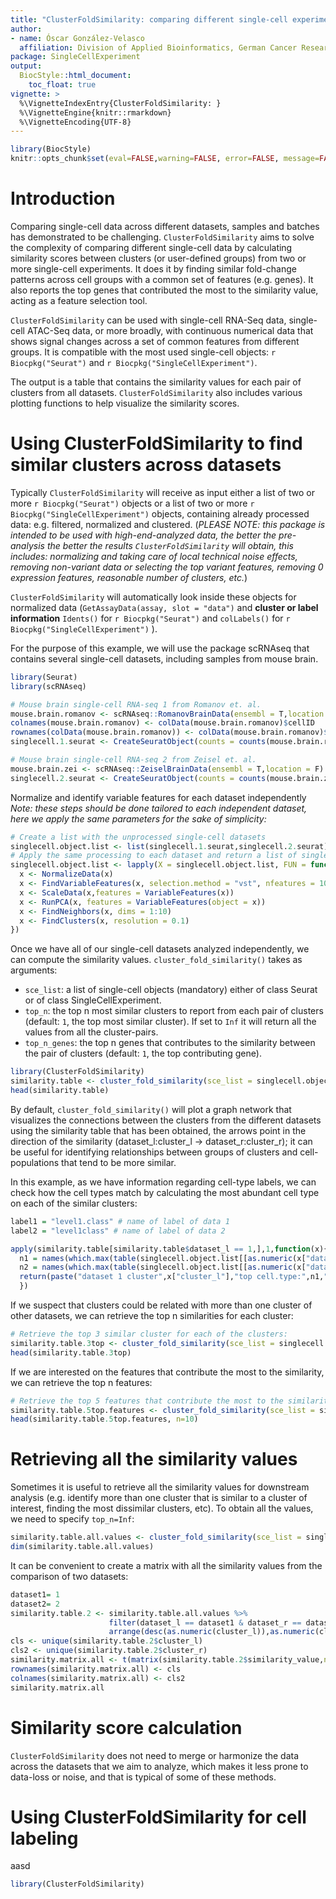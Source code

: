 ```yaml
---
title: "ClusterFoldSimilarity: comparing different single-cell experiments"
author: 
- name: Óscar González-Velasco
  affiliation: Division of Applied Bioinformatics, German Cancer Research Center DKFZ 
package: SingleCellExperiment
output:
  BiocStyle::html_document:
    toc_float: true
vignette: >
  %\VignetteIndexEntry{ClusterFoldSimilarity: }
  %\VignetteEngine{knitr::rmarkdown}
  %\VignetteEncoding{UTF-8}
---
```


```r
library(BiocStyle)
knitr::opts_chunk$set(eval=FALSE,warning=FALSE, error=FALSE, message=FALSE)
```

# Introduction

Comparing single-cell data across different datasets, samples and batches has demonstrated to be challenging. `ClusterFoldSimilarity` aims to solve the complexity of comparing different single-cell data by calculating similarity scores between clusters (or user-defined groups) from two or more single-cell experiments. It does it by finding similar fold-change patterns across cell groups with a common set of features (e.g. genes). It also reports the top genes that contributed the most to the similarity value, acting as a feature selection tool.

`ClusterFoldSimilarity` can be used with single-cell RNA-Seq data, single-cell ATAC-Seq data, or more broadly, with continuous numerical data that shows signal changes across a set of common features from different groups. It is compatible with the most used single-cell objects: `r Biocpkg("Seurat")` and `r Biocpkg("SingleCellExperiment")`.

The output is a table that contains the similarity values for each pair of clusters from all datasets. `ClusterFoldSimilarity` also includes various plotting functions to help visualize the similarity scores.

# Using ClusterFoldSimilarity to find similar clusters across datasets

Typically `ClusterFoldSimilarity` will receive as input either a list of two or more `r Biocpkg("Seurat")` objects or a list of two or more `r Biocpkg("SingleCellExperiment")` objects, containing already processed data: e.g. filtered, normalized and clustered. (*PLEASE NOTE: this package is intended to be used with high-end-analyzed data, the better the pre-analysis the better the results `ClusterFoldSimilarity` will obtain, this includes: normalizing and taking care of local technical noise effects, removing non-variant data or selecting the top variant features, removing 0 expression features, reasonable number of clusters, etc.*)

`ClusterFoldSimilarity` will automatically look inside these objects for normalized data (`GetAssayData(assay, slot = "data")` and **cluster or label information** `Idents()` for `r Biocpkg("Seurat")` and `colLabels()` for `r Biocpkg("SingleCellExperiment")` ).

For the purpose of this example, we will use the package scRNAseq that contains several single-cell datasets, including samples from mouse brain.

```r
library(Seurat)
library(scRNAseq)

# Mouse brain single-cell RNA-seq 1 from Romanov et. al.
mouse.brain.romanov <- scRNAseq::RomanovBrainData(ensembl = T,location = F)
colnames(mouse.brain.romanov) <- colData(mouse.brain.romanov)$cellID
rownames(colData(mouse.brain.romanov)) <- colData(mouse.brain.romanov)$cellID
singlecell.1.seurat <- CreateSeuratObject(counts = counts(mouse.brain.romanov),meta.data = as.data.frame(colData(mouse.brain.romanov)))

# Mouse brain single-cell RNA-seq 2 from Zeisel et. al.
mouse.brain.zei <- scRNAseq::ZeiselBrainData(ensembl = T,location = F)
singlecell.2.seurat <- CreateSeuratObject(counts = counts(mouse.brain.zei),meta.data = as.data.frame(colData(mouse.brain.zei)))
```

Normalize and identify variable features for each dataset independently
*Note: these steps should be done tailored to each independent dataset, here we apply the same parameters for the sake of simplicity:*

```r
# Create a list with the unprocessed single-cell datasets
singlecell.object.list <- list(singlecell.1.seurat,singlecell.2.seurat)
# Apply the same processing to each dataset and return a list of single-cell analysis
singlecell.object.list <- lapply(X = singlecell.object.list, FUN = function(x){
  x <- NormalizeData(x)
  x <- FindVariableFeatures(x, selection.method = "vst", nfeatures = 1000)
  x <- ScaleData(x,features = VariableFeatures(x))
  x <- RunPCA(x, features = VariableFeatures(object = x))
  x <- FindNeighbors(x, dims = 1:10)
  x <- FindClusters(x, resolution = 0.1)
})
```

Once we have all of our single-cell datasets analyzed independently, we can compute the similarity values. `cluster_fold_similarity()` takes as arguments:

  - `sce_list`: a list of single-cell objects (mandatory) either of class Seurat or of class SingleCellExperiment.
  - `top_n`: the top n most similar clusters to report from each pair of clusters (default: `1`, the top most similar cluster). If set to `Inf` it will return all the values from all the cluster-pairs.
  - `top_n_genes`: the top n genes that contributes to the similarity between the pair of clusters (default: `1`, the top contributing gene).

```r
library(ClusterFoldSimilarity)
similarity.table <- cluster_fold_similarity(sce_list = singlecell.object.list,top_n = 1)
head(similarity.table)
```

By default, `cluster_fold_similarity()` will plot a graph network that visualizes the connections between the clusters from the different datasets using the similarity table that has been obtained, the arrows point in the direction of the similarity (dataset_l:cluster_l -> dataset_r:cluster_r); it can be useful for identifying relationships between groups of clusters and cell-populations that tend to be more similar.

In this example, as we have information regarding cell-type labels, we can check how the cell types match by calculating the most abundant cell type on each of the similar clusters:

```r
label1 = "level1.class" # name of label of data 1
label2 = "level1class" # name of label of data 2

apply(similarity.table[similarity.table$dataset_l == 1,],1,function(x){
  n1 = names(which.max(table(singlecell.object.list[[as.numeric(x["dataset_l"])]]@meta.data[singlecell.object.list[[as.numeric(x["dataset_l"])]]@meta.data$seurat_clusters == x["cluster_l"],label1])))
  n2 = names(which.max(table(singlecell.object.list[[as.numeric(x["dataset_r"])]]@meta.data[singlecell.object.list[[as.numeric(x["dataset_r"])]]@meta.data$seurat_clusters == x["cluster_r"],label2])))
  return(paste("dataset 1 cluster",x["cluster_l"],"top cell.type:",n1,"VS dataset 2 cluster",x["cluster_r"],"top cell.type:",n2))
  })
```

If we suspect that clusters could be related with more than one cluster of other datasets, we can retrieve the top n similarities for each cluster: 

```r
# Retrieve the top 3 similar cluster for each of the clusters:
similarity.table.3top <- cluster_fold_similarity(sce_list = singlecell.object.list,top_n = 3)
head(similarity.table.3top)
```

If we are interested on the features that contribute the most to the similarity, we can retrieve the top n features: 

```r
# Retrieve the top 5 features that contribute the most to the similarity between each pair of clusters:
similarity.table.5top.features <- cluster_fold_similarity(sce_list = singlecell.object.list,top_n_genes = 5)
head(similarity.table.5top.features, n=10)
```

# Retrieving all the similarity values

Sometimes it is useful to retrieve all the similarity values for downstream analysis (e.g. identify more than one cluster that is similar to a cluster of interest, finding the most dissimilar clusters, etc). To obtain all the values, we need to specify `top_n=Inf`:

```r
similarity.table.all.values <- cluster_fold_similarity(sce_list = singlecell.object.list,top_n = Inf)
dim(similarity.table.all.values)
```

It can be convenient to create a matrix with all the similarity values from the comparison of two datasets:

```r
dataset1= 1
dataset2= 2
similarity.table.2 <- similarity.table.all.values %>% 
                      filter(dataset_l == dataset1 & dataset_r == dataset2) %>% 
                      arrange(desc(as.numeric(cluster_l)),as.numeric(cluster_r))
cls <- unique(similarity.table.2$cluster_l)
cls2 <- unique(similarity.table.2$cluster_r)
similarity.matrix.all <- t(matrix(similarity.table.2$similarity_value,ncol=length(unique(similarity.table.2$cluster_l))))
rownames(similarity.matrix.all) <- cls
colnames(similarity.matrix.all) <- cls2
similarity.matrix.all
```

# Similarity score calculation

`ClusterFoldSimilarity` does not need to merge or harmonize the data across the datasets that we aim to analyze, which makes it less prone to data-loss or noise, and that is typical of some of these methods.


# Using ClusterFoldSimilarity for cell labeling

aasd

```r
library(ClusterFoldSimilarity)
```
